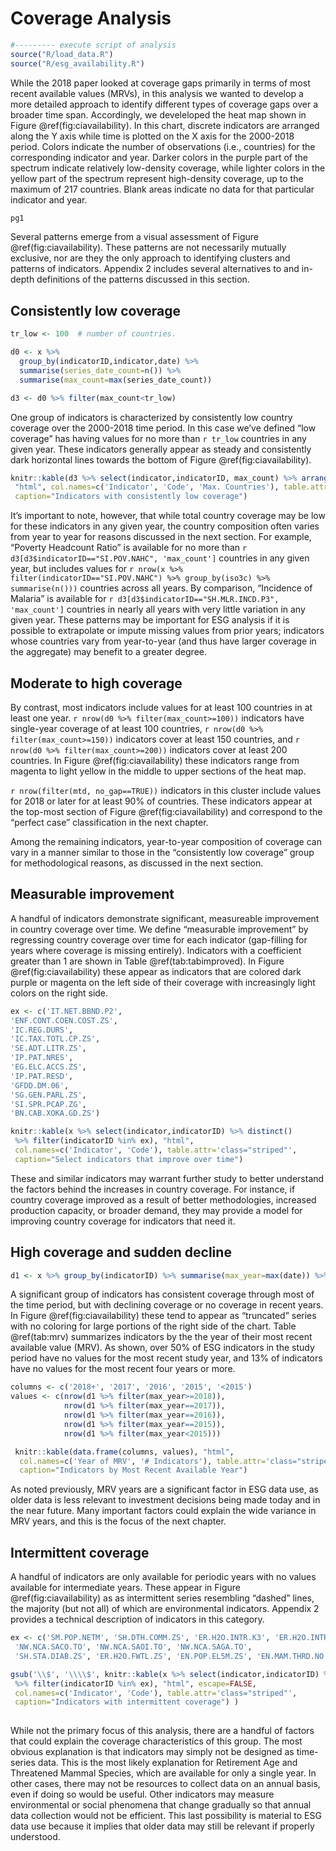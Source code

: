 # Coverage Analysis {#coverage}

```r
#--------- execute script of analysis
source("R/load_data.R")
source("R/esg_availability.R")
```

While the 2018 paper looked at coverage gaps primarily in terms of most recent available values (MRVs), in this
analysis we wanted to develop a more detailed approach to identify different types of coverage gaps over a broader
time span. Accordingly, we develeloped the heat map shown in Figure \@ref(fig:ciavailability). In this chart,
discrete indicators are arranged along the Y axis while time is plotted on the X axis for the 2000-2018 period.
Colors indicate the number of observations (i.e., countries) for the corresponding indicator and year.
Darker colors in the purple part of the spectrum indicate relatively low-density coverage, while lighter colors in the yellow part of the spectrum represent high-density coverage, up to the maximum of 217 countries. Blank areas
indicate no data for that particular indicator and year.


```r
pg1
```

Several patterns emerge from a visual assessment of Figure \@ref(fig:ciavailability). These patterns are not
necessarily mutually exclusive, nor are they the only approach to identifying clusters and patterns
of indicators. Appendix 2 includes several alternatives to and in-depth definitions of the patterns discussed
in this section.


## Consistently low coverage

```r
tr_low <- 100  # number of countries.

d0 <- x %>%
  group_by(indicatorID,indicator,date) %>%
  summarise(series_date_count=n()) %>%
  summarise(max_count=max(series_date_count))

d3 <- d0 %>% filter(max_count<tr_low)

```

One group of indicators is characterized by consistently low country coverage over the 2000-2018 time period.
In this case we've defined "low coverage" has having values for no more than `r tr_low` countries in any
given year. These indicators generally appear
as steady and consistently dark horizontal lines towards the bottom of Figure \@ref(fig:ciavailability).

 ```r

 knitr::kable(d3 %>% select(indicator,indicatorID, max_count) %>% arrange(max_count),
  "html", col.names=c('Indicator', 'Code', 'Max. Countries'), table.attr='class="striped"',
  caption="Indicators with consistently low coverage")
 ```

It's important to note, however, that while total country coverage may be low for these indicators in any given
year, the country composition often varies from year to year for reasons discussed in the next section. For
example, "Poverty Headcount Ratio" is available for no more than
`r d3[d3$indicatorID=="SI.POV.NAHC", 'max_count']` countries in any
given year, but includes values for
`r nrow(x %>% filter(indicatorID=="SI.POV.NAHC") %>% group_by(iso3c) %>% summarise(n()))`
countries across all years. By comparison, "Incidence of Malaria" is available for 
`r d3[d3$indicatorID=="SH.MLR.INCD.P3", 'max_count']` countries in nearly all years with very little variation
in any given year. These patterns may be important for ESG analysis if it is possible to extrapolate or impute
missing values from prior years; indicators whose countries vary from year-to-year (and thus have larger
coverage in the aggregate) may benefit to a greater degree.


## Moderate to high coverage

By contrast, most indicators include values for at least 100 countries in at least one year.
`r nrow(d0 %>% filter(max_count>=100))` indicators have single-year coverage of at least 100 countries,
`r nrow(d0 %>% filter(max_count>=150))` indicators cover at least 150 countries, and
`r nrow(d0 %>% filter(max_count>=200))` indicators cover at least 200 countries.
In Figure \@ref(fig:ciavailability) these indicators range from magenta to light yellow
in the middle to upper sections of the heat map.

`r nrow(filter(mtd, no_gap==TRUE))` indicators in this cluster include values for 2018 or later for at least
90% of countries. These indicators appear at the top-most section of Figure \@ref(fig:ciavailability) and correspond to the "perfect case" classification in the next chapter.

Among the remaining indicators, year-to-year composition of coverage can vary in a manner similar to those
in the "consistently low coverage" group for methodological reasons, as discussed in the next section.



## Measurable improvement

A handful of indicators demonstrate significant, measureable improvement in country coverage over time. We
define "measurable improvement" by regressing country coverage over time for each indicator (gap-filling
for years where coverage is missing entirely). Indicators with a coefficient greater than 1 are shown
in Table \@ref(tab:tabimproved).  In Figure \@ref(fig:ciavailability) these appear as indicators that are 
colored dark purple or magenta on the left side of their coverage with increasingly light colors on the
right side.

 
 ```r
ex <- c('IT.NET.BBND.P2',
'ENF.CONT.COEN.COST.ZS',
'IC.REG.DURS',
'IC.TAX.TOTL.CP.ZS',
'SE.ADT.LITR.ZS',
'IP.PAT.NRES',
'EG.ELC.ACCS.ZS',
'IP.PAT.RESD',
'GFDD.DM.06',
'SG.GEN.PARL.ZS',
'SI.SPR.PCAP.ZG',
'BN.CAB.XOKA.GD.ZS')

 knitr::kable(x %>% select(indicator,indicatorID) %>% distinct()
  %>% filter(indicatorID %in% ex), "html",
  col.names=c('Indicator', 'Code'), table.attr='class="striped"',
  caption="Select indicators that improve over time")
 ```

These and similar indicators may warrant further study to better understand the factors behind the increases
in country coverage. For instance, if country coverage improved as a result of better methodologies,
increased production capacity, or broader demand, they may provide a model for improving country coverage
for indicators that need it.


## High coverage and sudden decline
```r
d1 <- x %>% group_by(indicatorID) %>% summarise(max_year=max(date)) %>% arrange(max_year)

```

A significant group of indicators has consistent coverage through most of the time period, but with declining
coverage or no coverage in recent years. In Figure \@ref(fig:ciavailability) these tend to appear as "truncated" series
with no coloring for large portions of the right side of the chart. Table \@ref(tab:mrv) summarizes indicators
by the the year of their most recent available value (MRV). As shown, over 50% of ESG indicators in the
study period have no values for the most recent study year, and 13% of indicators have no values for the most
recent four years or more.

```r
columns <- c('2018+', '2017', '2016', '2015', '<2015')
values <- c(nrow(d1 %>% filter(max_year>=2018)),
            nrow(d1 %>% filter(max_year==2017)),
            nrow(d1 %>% filter(max_year==2016)),
            nrow(d1 %>% filter(max_year==2015)),
            nrow(d1 %>% filter(max_year<2015)))

 knitr::kable(data.frame(columns, values), "html",
  col.names=c('Year of MRV', '# Indicators'), table.attr='class="striped"',
  caption="Indicators by Most Recent Available Year")
```
  
As noted previously, MRV years are a significant factor in ESG data use, as older data is less relevant to investment
decisions being made today and in the near future. Many important factors could explain the wide variance in MRV years, and this is the focus of the next chapter.


## Intermittent coverage

A handful of indicators are only available for periodic years with no values available for intermediate years.
These appear in Figure \@ref(fig:ciavailability) as as intermittent series resembling "dashed" lines, the majority
(but not all) of which are environmental indicators. Appendix 2 provides a technical description of indicators
in this category.

 ```r
 ex <- c('SM.POP.NETM', 'SH.DTH.COMM.ZS', 'ER.H2O.INTR.K3', 'ER.H2O.INTR.PC',
  'NW.NCA.SACO.TO', 'NW.NCA.SAOI.TO', 'NW.NCA.SAGA.TO',
  'SH.STA.DIAB.ZS', 'ER.H2O.FWTL.ZS', 'EN.POP.EL5M.ZS', 'EN.MAM.THRD.NO', 'EN.CLC.MDAT.ZS', 'WBL')
 
gsub('\\$', '\\\\$', knitr::kable(x %>% select(indicator,indicatorID) %>% distinct()
  %>% filter(indicatorID %in% ex), "html", escape=FALSE,
  col.names=c('Indicator', 'Code'), table.attr='class="striped"',
  caption="Indicators with intermittent coverage") )
  
 ```

While not the primary focus of this analysis, there are a handful of factors that could explain the coverage
characteristics of this group. The most obvious explanation is that indicators may simply not be designed as
time-series data. This is the most likely explanation for Retirement Age and Threatened Mammal Species, which
are available for only a single year. In other cases, there may not be resources to collect data on an annual basis, even if doing so would be useful.
Other indicators may measure environmental or social phenomena that change gradually so that annual data collection would not be efficient. This last possibility is material to ESG data use because it implies that older data may still be relevant if properly understood.



